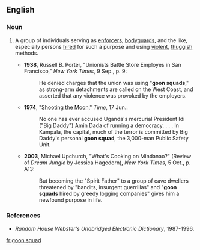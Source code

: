 ==English==

===Noun===
{{en-noun|head=[[goon]] [[squad]]}}

# {{label|en|chiefly|US|idiomatic}} A group of individuals serving as [[enforcer]]s, [[bodyguard]]s, and the like, especially persons [[hired]] for such a purpose and using [[violent]], [[thuggish]] methods.
#* '''1938''', Russell B. Porter, "Unionists Battle Store Employes in San Francisco," ''New York Times'', 9 Sep., p. 9:
#*: He denied charges that the union was using "'''goon squads'''," as strong-arm detachments are called on the West Coast, and asserted that any violence was provoked by the employers.
#* '''1974''', "[http://www.time.com/time/magazine/article/0,9171,879328,00.html Shooting the Moon]," ''Time'', 17 Jun.:
#*: No one has ever accused Uganda's mercurial President Idi ("Big Daddy") Amin Dada of running a democracy. . . . In Kampala, the capital, much of the terror is committed by Big Daddy's personal '''goon squad''', the 3,000-man Public Safety Unit.
#* '''2003''', Michael Upchurch, "What's Cooking on Mindanao?" (Review of ''Dream Jungle'' by Jessica Hagedorn), ''New York Times'', 5 Oct., p. A13:
#*: But becoming the "Spirit Father" to a group of cave dwellers threatened by "bandits, insurgent guerrillas" and "'''goon squads''' hired by greedy logging companies" gives him a newfound purpose in life.

===References===
* ''Random House Webster's Unabridged Electronic Dictionary'', 1987-1996.

[[fr:goon squad]]